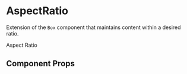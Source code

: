 
<Meta title="Components/AspectRatio" component={AspectRatio} />

# AspectRatio

Extension of the `Box` component that maintains content within a desired ratio.

<Preview withToolbar>
  <Story name="AspectRatio">
    <AspectRatio
      ratio={16 / 9}
      bg="default.dark"
      p={3}
      display="flex"
      alignItems="center"
      justifyContent="center"
    >
      <Heading variant="heading">
        Aspect Ratio
      </Heading>
    </AspectRatio>
  </Story>
</Preview>

## Component Props

<Props of={AspectRatio} />
